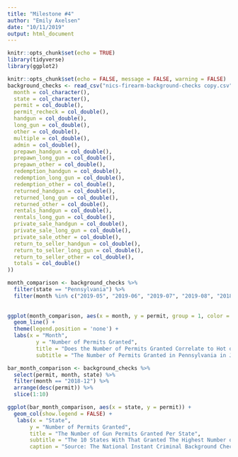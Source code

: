 ```yaml
---
title: "Milestone #4"
author: "Emily Axelsen"
date: "10/11/2019"
output: html_document
---
```


```r
knitr::opts_chunk$set(echo = TRUE)
library(tidyverse)
library(ggplot2)
```

```r
knitr::opts_chunk$set(echo = FALSE, message = FALSE, warning = FALSE)
background_checks <- read_csv("nics-firearm-background-checks copy.csv", col_types = cols(
  month = col_character(),
  state = col_character(),
  permit = col_double(),
  permit_recheck = col_double(),
  handgun = col_double(),
  long_gun = col_double(),
  other = col_double(),
  multiple = col_double(),
  admin = col_double(),
  prepawn_handgun = col_double(),
  prepawn_long_gun = col_double(),
  prepawn_other = col_double(),
  redemption_handgun = col_double(),
  redemption_long_gun = col_double(),
  redemption_other = col_double(),
  returned_handgun = col_double(),
  returned_long_gun = col_double(),
  returned_other = col_double(),
  rentals_handgun = col_double(),
  rentals_long_gun = col_double(),
  private_sale_handgun = col_double(),
  private_sale_long_gun = col_double(),
  private_sale_other = col_double(),
  return_to_seller_handgun = col_double(),
  return_to_seller_long_gun = col_double(),
  return_to_seller_other = col_double(),
  totals = col_double()
))
```

```r
month_comparison <- background_checks %>%
  filter(state == "Pennsylvania") %>%
  filter(month %in% c("2019-05", "2019-06", "2019-07", "2019-08", "2018-12", "2019-01", "2019-02", "2019-03")) 
  
  
ggplot(month_comparison, aes(x = month, y = permit, group = 1, color = factor(month))) +
  geom_line() +
  theme(legend.position = 'none') +
  labs(x = "Month", 
         y = "Number of Permits Granted",
         title = "Does the Number of Permits Granted Correlate to Hot or Cold Months?",
         subtitle = "The Number of Permits Granted in Pennsylvania in June, July, and August Compared to December, January, and February")

```

```r
bar_month_comparison <- background_checks %>%
  select(permit, month, state) %>%
  filter(month == "2018-12") %>%
  arrange(desc(permit)) %>%
  slice(1:10)

ggplot(bar_month_comparison, aes(x = state, y = permit)) +
  geom_col(show.legend = FALSE) +
   labs(x = "State", 
       y = "Number of Permits Granted",
       title = "The Number of Gun Permits Granted Per State",
       subtitle = "The 10 States With That Granted The Highest Number of Permits",
       caption = "Source: The National Instant Criminal Background Check System (provided by the Federal Bureau of Investigation")
  
  
```

